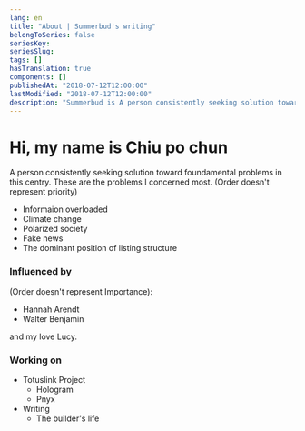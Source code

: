 ```yaml
---
lang: en
title: "About | Summerbud's writing"
belongToSeries: false
seriesKey: 
seriesSlug: 
tags: []
hasTranslation: true
components: []
publishedAt: "2018-07-12T12:00:00"
lastModified: "2018-07-12T12:00:00"
description: "Summerbud is A person consistently seeking solution toward foundamental problems in this centry. These are the problems I concerned most: Informaion overloaded, Climate change Polarized society, Fake news, The dominant position of listing structure"
---
```



# Hi, my name is Chiu po chun

A person consistently seeking solution toward foundamental problems in this centry. These are the problems I concerned most. (Order doesn't represent priority)

- Informaion overloaded
- Climate change
- Polarized society 
- Fake news
- The dominant position of listing structure

### Influenced by 
(Order doesn't represent Importance):

- Hannah Arendt
- Walter Benjamin

and my love Lucy.

### Working on 

- Totuslink Project
  - Hologram
  - Pnyx
- Writing
  - The builder's life

